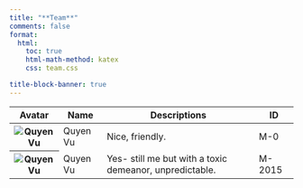 ```yaml
---
title: "**Team**"
comments: false
format:
  html:
    toc: true
    html-math-method: katex
    css: team.css

title-block-banner: true
---
```


<table class="table table-hover table-info">
  <thead>
    <tr>
      <th scope="col" class="text-center">Avatar</th>
      <th scope="col" class="text-center">Name</th>
      <th scope="col" class="text-center">Descriptions</th>
      <th scope="col" class="text-center">ID</th>
    </tr>
  </thead>
  <tbody>
    <tr class="table-success">
      <th scope="row" class="text-center align-middle"><img class="profile_img" src="../../img/quyen.jpg" alt="Quyen Vu"></th>
      <td class="text-center align-middle">Quyen Vu</td>
      <td class="text-center align-middle">Nice, friendly.</td>
      <td class="text-center align-middle">M-0</td>
    </tr>
    <tr class="table-danger">
      <th scope="row" class="text-center align-middle"><img class="profile_img" src="../../img/quyen.jpg" alt="Quyen Vu"></th>
      <td class="text-center align-middle">Quyen Vu</td>
      <td class="text-center align-middle">Yes- still me but with a toxic demeanor, unpredictable.</td>
      <td class="text-center align-middle">M-2015</td>
    </tr>
 
  </tbody>
</table>
